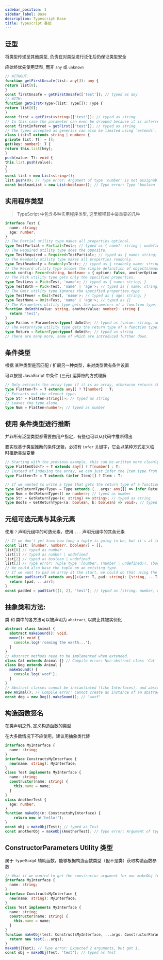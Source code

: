 ```yaml
---
sidebar_position: 1
sidebar_label: Base
description: Typescript Base
title: Typescript 基础
---
```


## 泛型

将类型传递至其他类型, 负责在对类型进行泛化后仍保证类型安全

应始终优先使用泛型, 而非 `any` 或 `unknown`

```ts
// WITHOUT:
function getFirstUnsafe(list: any[]): any {
return list[0];
}
const firstUnsafe = getFirstUnsafe(['test']); // typed as any
// WITH:
function getFirst<Type>(list: Type[]): Type {
return list[0];
}
const first = getFirst<string>(['test']); // typed as string
// In this case the parameter can even be dropped because it is inferred from the argument.
const firstInferred = getFirst(['test']); // typed as string
// The types accepted as generics can also be limited using `extends`. The Type is also usually shortened to T.
class List<T extends string | number> {
private list: T[] = [];
get(key: number): T {
return this.list[key];
}
push(value: T): void {
this.list.push(value);
}
}
const list = new List<string>();
list.push(9); // Type error: Argument of type 'number' is not assignable to parameter of type 'string'.
const booleanList = new List<boolean>(); // Type error: Type 'boolean' does not satisfy the constraint 'string | number'.
```

## 实用程序类型
> TypeScript 中包含多种实用程序类型, 这里解释其中最重要的几种

```ts
interface Test {
  name: string;
  age: number;
}
// The Partial utility type makes all properties optional.
type TestPartial = Partial<Test>; // typed as { name?: string | undefined; age?: number | undefined; }
// The Required utility type does the opposite.
type TestRequired = Required<TestPartial>; // typed as { name: string; age: number; }
// The Readonly utility type makes all properties readonly.
type TestReadonly = Readonly<Test>; // typed as { readonly name: string; readonly age: string }
// The Record utility type allows the simple definition of objects/maps/dictionaries. It is preferred to index signatures whenever possible.
const config: Record<string, boolean> = { option: false, anotherOption: true };
// The Pick utility type gets only the specified properties.
type TestLess = Pick<Test, 'name'>; // typed as { name: string; }
type TestBoth = Pick<Test, 'name' | 'age'>; // typed as { name: string; age: string; }
// The Omit utility type ignores the specified properties.type
type TestFewer = Omit<Test, 'name'>; // typed as { age: string; }
type TestNone = Omit<Test, 'name' | 'age'>; // typed as {}
// The Parameters utility type gets the parameters of a function type.
function doSmth(value: string, anotherValue: number): string {
  return 'test';
}
type Params = Parameters<typeof doSmth>; // typed as [value: string, anotherValue: number]
// The ReturnType utility type gets the return type of a function type.
type Return = ReturnType<typeof doSmth>; // typed as string
// There are many more, some of which are introduced further down.
```

## 条件类型

根据 某种类型是否匹配 / 扩展另一种类型，来对类型做有条件设置

可以按照 JavaScript 中条件 (三元) 运算符的方式理解

```ts
// Only extracts the array type if it is an array, otherwise returns the same type.
type Flatten<T> = T extends any[] ? T[number] : T;
// Extracts out the element type.
type Str = Flatten<string[]>; // typed as string
// Leaves the type alone.
type Num = Flatten<number>; // typed as number
```

## 使用 条件类型进行推断

并非所有泛型类型都需要由用户指定，有些也可以从代码中推断得出

要实现基于类型推断的条件逻辑，必须有 `infer` 关键字，它会以某种方式定义临时推断类型变量

```ts
// Starting with the previous example, this can be written more cleanly.
type FlattenOld<T> = T extends any[] ? T[number] : T;
// Instead of indexing the array, we can just infer the Item type from the array.
type Flatten<T> = T extends (infer Item)[] ? Item : T;

// If we wanted to write a type that gets the return type of a function and otherwise is undefined, we could also infer that.
type GetReturnType<Type> = Type extends (...args: any[]) => infer Return ? Return : undefined;
type Num = GetReturnType<() => number>; // typed as number
type Str = GetReturnType<(x: string) => string>; // typed as string
type Bools = GetReturnType<(a: boolean, b: boolean) => void>; // typed as undefined
```

## 元组可选元素与其余元素

使用 `?` 声明元组中的可选元素，使用 `...` 声明元组中的其余元素

```ts
// If we don't yet know how long a tuple is going to be, but it's at least one, we can specify optional types using `?`.
const list: [number, number?, boolean?] = [];
list[0] // typed as number
list[1] // typed as number | undefined
list[2] // typed as boolean | undefined
list[3] // Type error: Tuple type '[number, (number | undefined)?, (boolean | undefined)?]' of length '3' has no element at index '3'.
// We could also base the tuple on an existing type.
// If we want to pad an array at the start, we could do that using the rest operator `...`.
function padStart<T extends any[]>(arr: T, pad: string): [string, ...T] {
  return [pad, ...arr];
}
const padded = padStart([1, 2], 'test'); // typed as [string, number, number]
```

## 抽象类和方法:

类 和 类中的各方法可以被声明为 `abstract`, 以防止其被实例化

```ts
abstract class Animal {
  abstract makeSound(): void;
  move(): void {
    console.log('roaming the earth...');
  }
}
// Abstract methods need to be implemented when extended.
class Cat extends Animal {} // Compile error: Non-abstract class 'Cat' does not implement inherited abstract member 'makeSound' from class 'Animal'.
class Dog extends Animal {
  makeSound() {
    console.log('woof');
  }
}
// Abstract classes cannot be instantiated (like Interfaces), and abstract methods cannot be called.
new Animal(); // Compile error: Cannot create an instance of an abstract class.
const dog = new Dog().makeSound(); // "woof"
```

## 构造函数签名

在类声明之外, 定义构造函数的类型

在大多数情况下不应使用，建议用抽象类代替

```ts
interface MyInterface {
  name: string;
}
interface ConstructsMyInterface {
  new(name: string): MyInterface;
}
class Test implements MyInterface {
  name: string;
  constructor(name: string) {
    this.name = name;
  }
}
class AnotherTest {
  age: number;
}
function makeObj(n: ConstructsMyInterface) {
    return new n('hello!');
}
const obj = makeObj(Test); // typed as Test
const anotherObj = makeObj(AnotherTest); // Type error: Argument of type 'typeof AnotherTest' is not assignable to parameter of type 'ConstructsMyInterface'.
```

## ConstructorParameters Utility 类型

属于 TypeScript 辅助函数，能够根据构造函数类型（但不是类）获取构造函数参数

```ts
// What if we wanted to get the constructor argument for our makeObj function.
interface MyInterface {
  name: string;
}
interface ConstructsMyInterface {
  new(name: string): MyInterface;
}
class Test implements MyInterface {
  name: string;
  constructor(name: string) {
    this.name = name;
  }
}
function makeObj(test: ConstructsMyInterface, ...args: ConstructorParameters<ConstructsMyInterface>) {
  return new test(...args);
}
makeObj(Test); // Type error: Expected 2 arguments, but got 1.
const obj = makeObj(Test, 'test'); // typed as Test
```
